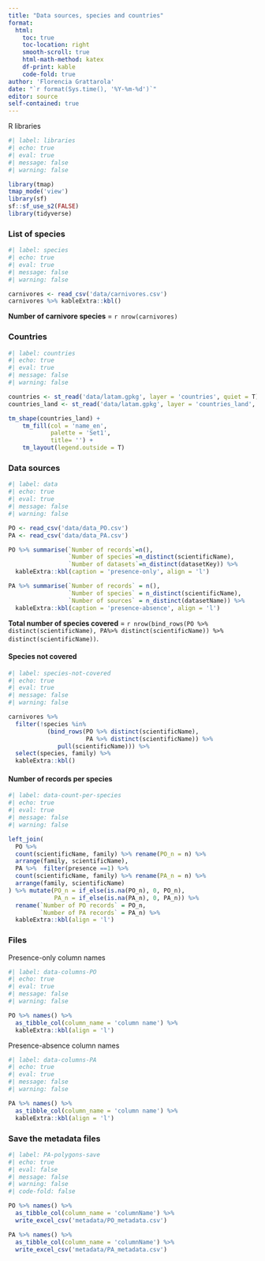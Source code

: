 ```yaml
---
title: "Data sources, species and countries"
format: 
  html:
    toc: true
    toc-location: right
    smooth-scroll: true
    html-math-method: katex
    df-print: kable
    code-fold: true
author: 'Florencia Grattarola'
date: "`r format(Sys.time(), '%Y-%m-%d')`"
editor: source
self-contained: true
---
```


R libraries

```r
#| label: libraries
#| echo: true
#| eval: true
#| message: false
#| warning: false

library(tmap)
tmap_mode('view')
library(sf)
sf::sf_use_s2(FALSE)
library(tidyverse)
```


### List of species

```r
#| label: species
#| echo: true
#| eval: true
#| message: false
#| warning: false

carnivores <- read_csv('data/carnivores.csv')
carnivores %>% kableExtra::kbl()
```

**Number of carnivore species** = `r nrow(carnivores)`

### Countries

```r
#| label: countries
#| echo: true
#| eval: true
#| message: false
#| warning: false

countries <- st_read('data/latam.gpkg', layer = 'countries', quiet = T)
countries_land <- st_read('data/latam.gpkg', layer = 'countries_land', quiet = T)

tm_shape(countries_land) +
    tm_fill(col = 'name_en',
            palette = 'Set1', 
            title= '') + 
    tm_layout(legend.outside = T) 
```


### Data sources

```r
#| label: data
#| echo: true
#| eval: true
#| message: false
#| warning: false

PO <- read_csv('data/data_PO.csv')
PA <- read_csv('data/data_PA.csv')

PO %>% summarise(`Number of records`=n(),
                 `Number of species`=n_distinct(scientificName),
                 `Number of datasets`=n_distinct(datasetKey)) %>% 
  kableExtra::kbl(caption = 'presence-only', align = 'l')

PA %>% summarise(`Number of records` = n(),
                 `Number of species` = n_distinct(scientificName),
                 `Number of sources` = n_distinct(datasetName)) %>% 
  kableExtra::kbl(caption = 'presence-absence', align = 'l')
```

**Total number of species covered** = `r nrow(bind_rows(PO %>% distinct(scientificName), PA%>% distinct(scientificName)) %>% distinct(scientificName))`. 

#### Species not covered

```r
#| label: species-not-covered
#| echo: true
#| eval: true
#| message: false
#| warning: false

carnivores %>% 
  filter(!species %in%
           (bind_rows(PO %>% distinct(scientificName),
                      PA %>% distinct(scientificName)) %>% 
              pull(scientificName))) %>%
  select(species, family) %>% 
  kableExtra::kbl()
```

#### Number of records per species

```r
#| label: data-count-per-species
#| echo: true
#| eval: true
#| message: false
#| warning: false

left_join(
  PO %>% 
  count(scientificName, family) %>% rename(PO_n = n) %>% 
  arrange(family, scientificName),
  PA %>%  filter(presence ==1) %>% 
  count(scientificName, family) %>% rename(PA_n = n) %>% 
  arrange(family, scientificName)
) %>% mutate(PO_n = if_else(is.na(PO_n), 0, PO_n),
             PA_n = if_else(is.na(PA_n), 0, PA_n)) %>% 
  rename(`Number of PO records` = PO_n,
         `Number of PA records` = PA_n) %>% 
  kableExtra::kbl(align = 'l')
```

### Files 

Presence-only column names

```r
#| label: data-columns-PO
#| echo: true
#| eval: true
#| message: false
#| warning: false

PO %>% names() %>% 
  as_tibble_col(column_name = 'column name') %>% 
  kableExtra::kbl(align = 'l')
```


Presence-absence column names

```r
#| label: data-columns-PA
#| echo: true
#| eval: true
#| message: false
#| warning: false

PA %>% names() %>% 
  as_tibble_col(column_name = 'column name') %>% 
  kableExtra::kbl(align = 'l')
```

### Save the metadata files

```r
#| label: PA-polygons-save
#| echo: true
#| eval: false
#| message: false
#| warning: false
#| code-fold: false

PO %>% names() %>%
  as_tibble_col(column_name = 'columnName') %>%
  write_excel_csv('metadata/PO_metadata.csv')

PA %>% names() %>%
  as_tibble_col(column_name = 'columnName') %>%
  write_excel_csv('metadata/PA_metadata.csv')
```
